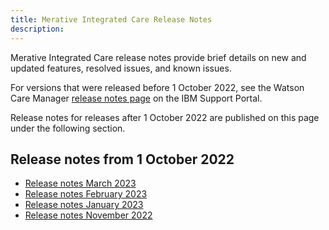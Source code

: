 ```yaml
---
title: Merative Integrated Care Release Notes
description: 
---
```


Merative Integrated Care release notes provide brief details on new and updated features, resolved issues, and known issues.

For versions that were released before 1 October 2022, see the Watson Care Manager [release notes page](https://www.ibm.com/support/pages/node/6209656) on the IBM Support Portal.

Release notes for releases after 1 October 2022 are published on this page under the following section.

## Release notes from 1 October 2022

* [Release notes March 2023](/pdf/wcm/WatsonCareManager_ReleaseNotes_March2023.pdf)
* [Release notes February 2023](/pdf/wcm/WatsonCareManager_ReleaseNotes_February2023.pdf)
* [Release notes January 2023](/pdf/wcm/WatsonCareManager_ReleaseNotes_January2023.pdf)
* [Release notes November 2022](/pdf/wcm/WatsonCareManager_ReleaseNotes_November22.pdf)

<!--
</Row>
<Row className="resource-card-group">

<Column colMd={4} colLg={4} noGutterSm>
<ResourceCard
    title="Previous release notes"
    subTitle="Release"
    actionIcon="launch"
    href="https://www.ibm.com/support/pages/node/6209656">

</ResourceCard>
</Column>

</Row>
-->